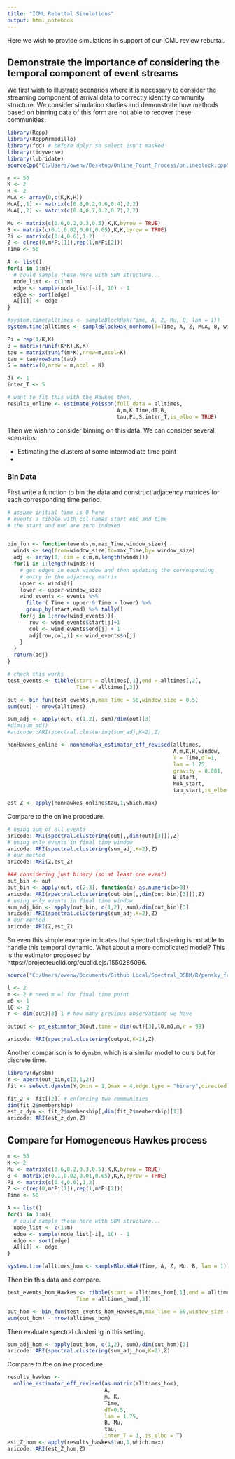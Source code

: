 ```yaml
---
title: "ICML Rebuttal Simulations"
output: html_notebook
---
```


Here we wish to provide simulations in support of our ICML
review rebuttal.

## Demonstrate the importance of considering the temporal component of event streams

We first wish to illustrate scenarios where it is necessary to
consider the streaming component of arrival data to correctly
identify community structure. We consider simulation studies
and demonstrate how methods based on binning data of this
form are not able to recover these communities.


```r
library(Rcpp)
library(RcppArmadillo)
library(fcd) # before dplyr so select isn't masked
library(tidyverse)
library(lubridate)
sourceCpp("C:/Users/owenw/Desktop/Online_Point_Process/onlineblock.cpp")

```



```r
m <- 50
K <- 2
H <- 2
MuA <- array(0,c(K,K,H))
MuA[,,1] <- matrix(c(0.8,0.2,0.6,0.4),2,2)
MuA[,,2] <- matrix(c(0.4,0.7,0.2,0.7),2,2)

Mu <- matrix(c(0.6,0.2,0.3,0.5),K,K,byrow = TRUE)
B <- matrix(c(0.1,0.02,0.01,0.05),K,K,byrow = TRUE)
Pi <- matrix(c(0.4,0.6),1,2)
Z <- c(rep(0,m*Pi[1]),rep(1,m*Pi[2]))
Time <- 50

A <- list()
for(i in 1:m){
  # could sample these here with SBM structure...
  node_list <- c(1:m)
  edge <- sample(node_list[-i], 10) - 1
  edge <- sort(edge)
  A[[i]] <- edge
}

#system.time(alltimes <- sampleBlockHak(Time, A, Z, Mu, B, lam = 1))
system.time(alltimes <- sampleBlockHak_nonhomo(T=Time, A, Z, MuA, B, window, lam = 1))

```


```r
Pi = rep(1/K,K)
B = matrix(runif(K*K),K,K)
tau = matrix(runif(m*K),nrow=m,ncol=K)
tau = tau/rowSums(tau)
S = matrix(0,nrow = m,ncol = K)

dT <- 1
inter_T <- 5

# want to fit this with the Hawkes then, 
results_online <- estimate_Poisson(full_data = alltimes,
                                   A,m,K,Time,dT,B,
                                   tau,Pi,S,inter_T,is_elbo = TRUE)

```



Then we wish to consider binning on this data. We can consider several
scenarios:

- Estimating the clusters at some intermediate time point
- 



### Bin Data

First write a function to bin the data and construct adjacency matrices
for each corresponding time period.

```r
# assume initial time is 0 here
# events a tibble with col names start end and time
# the start and end are zero indexed


bin_fun <- function(events,m,max_Time,window_size){
  winds <- seq(from=window_size,to=max_Time,by= window_size)
  adj <- array(0, dim = c(m,m,length(winds)))
  for(i in 1:length(winds)){
    # get edges in each window and then updating the corresponding
    # entry in the adjacency matrix
    upper <- winds[i]
    lower <- upper-window_size
    wind_events <- events %>% 
      filter( Time < upper & Time > lower) %>%
      group_by(start,end) %>% tally()
    for(j in 1:nrow(wind_events)){
       row <- wind_events$start[j]+1
       col <- wind_events$end[j] + 1
       adj[row,col,i] <- wind_events$n[j] 
    }
  }
  return(adj)
}

# check this works
test_events <- tibble(start = alltimes[,1],end = alltimes[,2],
                      Time = alltimes[,3])

out <- bin_fun(test_events,m,max_Time = 50,window_size = 0.5)
sum(out) - nrow(alltimes)

```


```r
sum_adj <- apply(out, c(1,2), sum)/dim(out)[3]
#dim(sum_adj)
#aricode::ARI(spectral.clustering(sum_adj,K=2),Z)

nonHawkes_online <- nonhomoHak_estimator_eff_revised(alltimes,
                                                     A,m,K,H,window,
                                                     T = Time,dT=1,
                                                     lam = 1.75,
                                                     gravity = 0.001,
                                                     B_start,
                                                     MuA_start,
                                                     tau_start,is_elbo = T)

est_Z <- apply(nonHawkes_online$tau,1,which.max)

```

Compare to the online procedure.
```r
# using sum of all events
aricode::ARI(spectral.clustering(out[,,dim(out)[3]]),Z) 
# using only events in final time window
aricode::ARI(spectral.clustering(sum_adj,K=2),Z)
# our method
aricode::ARI(Z,est_Z)

### considering just binary (so at least one event)
out_bin <- out
out_bin <- apply(out, c(2,3), function(x) as.numeric(x>0))
aricode::ARI(spectral.clustering(out_bin[,,dim(out_bin)[3]]),Z) 
# using only events in final time window
sum_adj_bin <- apply(out_bin, c(1,2), sum)/dim(out_bin)[3]
aricode::ARI(spectral.clustering(sum_adj,K=2),Z)
# our method
aricode::ARI(Z,est_Z)

```


So even this simple example indicates that spectral clustering is not able to
handle this temporal dynamic. What about a more complicated model? This is the
estimator proposed by https://projecteuclid.org/euclid.ejs/1550286096. 


```r
source("C:/Users/owenw/Documents/Github Local/Spectral_DSBM/R/pensky_fcns.R")

l <- 2
m <- 2 # need m =l for final time point
m0 <- 1
l0 <- 2
r <- dim(out)[3]-1 # how many previous observations we have

output <- pz_estimator_3(out,time = dim(out)[3],l0,m0,m,r = 99)

aricode::ARI(spectral.clustering(output,K=2),Z)


```


Another comparison is to `dynsbm`, which is a similar model to ours but for discrete
time.

```r
library(dynsbm)
Y <- aperm(out_bin,c(3,1,2))
fit <- select.dynsbm(Y,Qmin = 1,Qmax = 4,edge.type = "binary",directed = TRUE,plot = FALSE)

fit_2 <- fit[[2]] # enforcing two communities
dim(fit_2$membership)
est_z_dyn <- fit_2$membership[,dim(fit_2$membership)[1]]
aricode::ARI(est_z_dyn,Z)
```

## Compare for Homogeneous Hawkes process


```r
m <- 50
K <- 2
Mu <- matrix(c(0.6,0.2,0.3,0.5),K,K,byrow = TRUE)
B <- matrix(c(0.1,0.02,0.01,0.05),K,K,byrow = TRUE)
Pi <- matrix(c(0.4,0.6),1,2)
Z <- c(rep(0,m*Pi[1]),rep(1,m*Pi[2]))
Time <- 50

A <- list()
for(i in 1:m){
  # could sample these here with SBM structure...
  node_list <- c(1:m)
  edge <- sample(node_list[-i], 10) - 1
  edge <- sort(edge)
  A[[i]] <- edge
}

system.time(alltimes_hom <- sampleBlockHak(Time, A, Z, Mu, B, lam = 1))

```



Then bin this data and compare.


```r
test_events_hom_Hawkes <- tibble(start = alltimes_hom[,1],end = alltimes_hom[,2],
                      Time = alltimes_hom[,3])

out_hom <- bin_fun(test_events_hom_Hawkes,m,max_Time = 50,window_size = 0.5)
sum(out_hom) - nrow(alltimes_hom)

```


Then evaluate spectral clustering in this setting.

```r

sum_adj_hom <- apply(out_hom, c(1,2), sum)/dim(out_hom)[3]
aricode::ARI(spectral.clustering(sum_adj_hom,K=2),Z)


```


Compare to the online procedure.

```r
results_hawkes <-
  online_estimator_eff_revised(as.matrix(alltimes_hom),
                               A, 
                               m, K,
                               Time,
                               dT=0.5, 
                               lam = 1.75,
                               B, Mu,
                               tau,
                               inter_T = 1, is_elbo = T)
est_Z_hom <- apply(results_hawkes$tau,1,which.max)
aricode::ARI(est_Z_hom,Z)


```